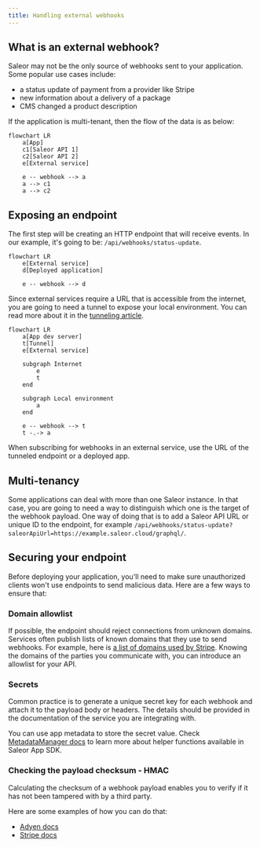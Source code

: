 ```yaml
---
title: Handling external webhooks
---
```


## What is an external webhook?

Saleor may not be the only source of webhooks sent to your application. Some popular use cases include:

- a status update of payment from a provider like Stripe
- new information about a delivery of a package
- CMS changed a product description

If the application is multi-tenant, then the flow of the data is as below:

```mermaid
flowchart LR
    a[App]
    c1[Saleor API 1]
    c2[Saleor API 2]
    e[External service]

    e -- webhook --> a
    a --> c1
    a --> c2
```

## Exposing an endpoint

The first step will be creating an HTTP endpoint that will receive events. In our example, it's going to be: `/api/webhooks/status-update`.

```mermaid
flowchart LR
    e[External service]
    d[Deployed application]

    e -- webhook --> d
```

Since external services require a URL that is accessible from the internet, you are going to need a tunnel to expose your local environment. You can read more about it in the [tunneling article](/developer/extending/apps/developing-with-tunnels.mdx).

```mermaid
flowchart LR
    a[App dev server]
    t[Tunnel]
    e[External service]

    subgraph Internet
        e
        t
    end

    subgraph Local environment
        a
    end

    e -- webhook --> t
    t -.-> a
```

When subscribing for webhooks in an external service, use the URL of the tunneled endpoint or a deployed app.

## Multi-tenancy

Some applications can deal with more than one Saleor instance. In that case, you are going to need a way to distinguish which one is the target of the webhook payload. One way of doing that is to add a Saleor API URL or unique ID to the endpoint, for example `/api/webhooks/status-update?saleorApiUrl=https://example.saleor.cloud/graphql/`.

## Securing your endpoint

Before deploying your application, you'll need to make sure unauthorized clients won't use endpoints to send malicious data. Here are a few ways to ensure that:

### Domain allowlist

If possible, the endpoint should reject connections from unknown domains. Services often publish lists of known domains that they use to send webhooks. For example, here is [a list of domains used by Stripe](https://stripe.com/docs/ips). Knowing the domains of the parties you communicate with, you can introduce an allowlist for your API.

### Secrets

Common practice is to generate a unique secret key for each webhook and attach it to the payload body or headers. The details should be provided in the documentation of the service you are integrating with.

You can use app metadata to store the secret value. Check [MetadataManager docs](./persistence-with-metadata-manager.mdx) to learn more about helper functions available in Saleor App SDK.

### Checking the payload checksum - HMAC

Calculating the checksum of a webhook payload enables you to verify if it has not been tampered with by a third party.

Here are some examples of how you can do that:

- [Adyen docs](https://docs.adyen.com/development-resources/webhooks/verify-hmac-signatures)
- [Stripe docs](https://stripe.com/docs/webhooks/signatures)
